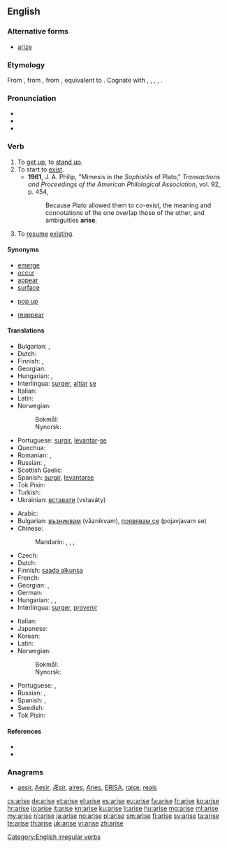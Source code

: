 {{also|ärise}}
==English==

===Alternative forms===
* [[arize]] {{qualifier|obsolete}}

===Etymology===
From {{etyl|enm}} {{term|arisen|lang=enm}}, from {{etyl|ang}} {{term|arisan|ārīsan|to arise, get up; rise; spring from, originate; spring up, ascend|lang=ang}}, from {{etyl|gem-pro}} {{recons|uzrīsaną||to rise up, arise|lang=gem-pro}}, equivalent to {{prefix|a|rise}}. Cognate with {{etyl|sco|-}} {{term|arise|lang=sco}}, {{term|aryse||to arise, rise up, come into existence|lang=sco}}, {{etyl|gml|-}} {{term|errisen|errīsen|to stand up, arise|lang=gml}}, {{etyl|goh|-}} {{term|irrisan|irrīsan|to rise up, fall|lang=goh}}, {{etyl|got|-}} {{term|||tr=urreisan|to arise|lang=got}}. {{rfscript|Gothic}}

===Pronunciation===
* {{IPA|/əˈraɪz/}}
* {{audio|en-us-arise.ogg|Audio (US)}}
* {{rhymes|aɪz}}

===Verb===
{{en-verb|arises|arising|arose|arisen}}

# To [[get up]], to [[stand up]].
# To start to [[exist]].
#* '''1961''', J. A. Philip,  "Mimesis in the ''Sophistês'' of Plato," ''Transactions and Proceedings of the American Philological Association'', vol. 92, p. 454,
#*: Because Plato allowed them to co-exist, the meaning and connotations of the one overlap those of the other, and ambiguities '''arise'''.
# To [[resume]] [[exist]]ing.

====Synonyms====
* [[emerge]]
* [[occur]]
* [[appear]]
* [[surface#Verb|surface]]
* {{idiomatic}} [[pop up]]
* {{sense|resume existing}} [[reappear]]

====Translations====
{{trans-top|get up, stand up}}
* Bulgarian: {{t+|bg|излизам|tr=izlizam}}, {{t+|bg|произлизам|tr=proizlizam}}
* Dutch: {{t+|nl|opstaan}}
* Finnish: {{t+|fi|nousta}}, {{t+|fi|syntyä}}
* Georgian: {{t-|ka|ადგომა|sc=Geor}}
* Hungarian: {{t+|hu|felkel}}, {{t+|hu|felemelkedik}}
* Interlingua: [[surger]], [[altiar]] [[se]]
* Italian: {{t+|it|sorgere}}
* Latin: {{t-|la|surgere}}
* Norwegian:
*: Bokmål: {{t+|nb|stå opp}}
*: Nynorsk: {{t-|nn|stå opp}}
{{trans-mid}}
* Portuguese: [[surgir]], [[levantar]]-[[se#Portuguese|se]]
* Quechua: {{t-|qu|hatariy}}
* Romanian: {{t+|ro|ridica}},  {{t-|ro|scula}}
* Russian: {{t+|ru|вставать|tr=vstavát’|sc=Cyrl}} {{impf}}, {{t+|ru|встать|tr=vstat'|sc=Cyrl}} {{pf.}}
* Scottish Gaelic: {{t-|gd|èirich}}
* Spanish: [[surgir]], [[levantar]][[se#Spanish|se]]
* Tok Pisin: {{t-|tpi|kamap}}
* Turkish: {{t+|tr|kalkmak}}
* Ukrainian: [[вставати]] (vstaváty)
{{trans-bottom}}

{{trans-top|start to exist, originate}}
* Arabic: {{t-|ar|نهض|tr=náhaɖa|sc=Arab}}
* Bulgarian: [[възниквам]] (vǎznikvam), [[появявам се]] (pojavjavam se)
* Chinese:
*: Mandarin: {{t|cmn|起來|sc=Hani}}, {{t|cmn|起来|tr=qǐlái|sc=Hani}}, {{t|cmn|產生|sc=Hani}}, {{t|cmn|产生|tr=chǎnshēng|sc=Hani}}
* Czech: {{t+|cs|vzniknout}}
* Dutch: {{t+|nl|ontstaan}}
* Finnish: [[saada alkunsa]]
* French: {{t+|fr|surgir}}
* Georgian: {{t-|ka|აღმოცენება|sc=Geor}}, {{t-|ka|წამოჭრა|sc=Geor}}
* German: {{t+|de|entstehen}}
* Hungarian: {{t+|hu|fakad}}, {{t+|hu|ered}}, {{t+|hu|származik}}
* Interlingua: [[surger]], [[provenir]]
{{trans-mid}}
* Italian: {{t+|it|sorgere}}
* Japanese: {{t+|ja|起こる|tr=おこる, okoru|sc=Jpan}}
* Korean: {{t+|ko|일어나다|tr=ireonada|sc=Kore}}
* Latin: {{t-|la|surgere}}
* Norwegian:
*: Bokmål: {{t-|nb|oppstå}}
*: Nynorsk: {{t-|nn|oppstå}}
* Portuguese: {{t+|pt|surgir}}, {{t+|pt|provir}}
* Russian: {{t+|ru|возникать|tr=voznikát’|sc=Cyrl}} {{impf}}, {{t+|ru|возникнуть|tr=vozníknut’|sc=Cyrl}} {{pf.}}
* Spanish: {{t+|es|surgir}}, {{t-|es|provenir}}
* Swedish: {{t+|sv|uppstå}}
* Tok Pisin: {{t-|tpi|kamap}}
{{trans-bottom}}

====References====
* {{R:Century 1911}}
* {{R:Webster 1913}}

===Anagrams===
* [[aesir#English|aesir]], [[Aesir#English|Aesir]], [[Æsir#English|Æsir]], [[aires#English|aires]], [[Aries#English|Aries]], [[ERISA#English|ERISA]], [[raise#English|raise]], [[reais#English|reais]]

[[Category:English irregular verbs]]

[[cs:arise]]
[[de:arise]]
[[et:arise]]
[[el:arise]]
[[es:arise]]
[[eu:arise]]
[[fa:arise]]
[[fr:arise]]
[[ko:arise]]
[[hr:arise]]
[[io:arise]]
[[it:arise]]
[[kn:arise]]
[[ku:arise]]
[[li:arise]]
[[hu:arise]]
[[mg:arise]]
[[ml:arise]]
[[my:arise]]
[[nl:arise]]
[[ja:arise]]
[[no:arise]]
[[pl:arise]]
[[sm:arise]]
[[fi:arise]]
[[sv:arise]]
[[ta:arise]]
[[te:arise]]
[[th:arise]]
[[uk:arise]]
[[vi:arise]]
[[zh:arise]]
